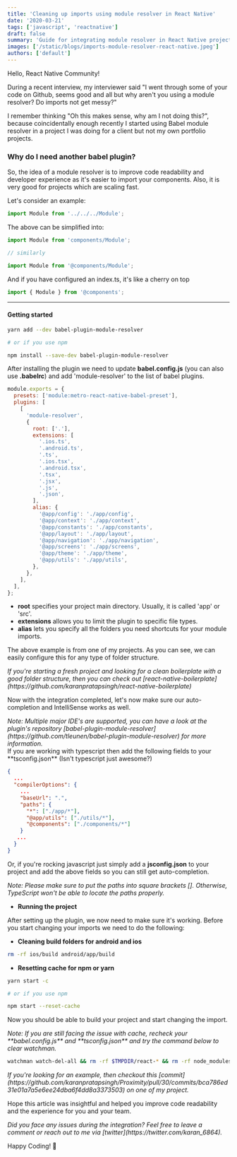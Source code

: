 ```yaml
---
title: 'Cleaning up imports using module resolver in React Native'
date: '2020-03-21'
tags: ['javascript', 'reactnative']
draft: false
summary: 'Guide for integrating module resolver in React Native projects'
images: ['/static/blogs/imports-module-resolver-react-native.jpeg']
authors: ['default']
---
```


Hello, React Native Community!

During a recent interview, my interviewer said "I went through some of your code on Github, seems good and all but why aren't you using a module resolver? Do imports not get messy?"

I remember thinking "Oh this makes sense, why am I not doing this?", because coincidentally enough recently I started using Babel module resolver in a project I was doing for a client but not my own portfolio projects.

### Why do I need another babel plugin?

So, the idea of a module resolver is to improve code readability and developer experience as it's easier to import your components. Also, it is very good for projects which are scaling fast.

Let's consider an example:

```js
import Module from '../../../Module';
```

The above can be simplified into:

```js
import Module from 'components/Module';

// similarly

import Module from '@components/Module';
```

And if you have configured an index.ts, it's like a cherry on top

```js
import { Module } from '@components';
```

---

#### Getting started

```bash
yarn add --dev babel-plugin-module-resolver

# or if you use npm

npm install --save-dev babel-plugin-module-resolver
```

After installing the plugin we need to update **babel.config.js** (you can also use **.babelrc**) and add 'module-resolver' to the list of babel plugins.

```js
module.exports = {
  presets: ['module:metro-react-native-babel-preset'],
  plugins: [
    [
      'module-resolver',
      {
        root: ['.'],
        extensions: [
          '.ios.ts',
          '.android.ts',
          '.ts',
          '.ios.tsx',
          '.android.tsx',
          '.tsx',
          '.jsx',
          '.js',
          '.json',
        ],
        alias: {
          '@app/config': './app/config',
          '@app/context': './app/context',
          '@app/constants': './app/constants',
          '@app/layout': './app/layout',
          '@app/navigation': './app/navigation',
          '@app/screens': './app/screens',
          '@app/theme': './app/theme',
          '@app/utils': './app/utils',
        },
      },
    ],
  ],
};
```

- **root** specifies your project main directory. Usually, it is called 'app' or 'src'.
- **extensions** allows you to limit the plugin to specific file types.
- **alias** lets you specify all the folders you need shortcuts for your module imports.

The above example is from one of my projects.
As you can see, we can easily configure this for any type of folder structure.

<i>
  If you're starting a fresh project and looking for a clean boilerplate with a
  good folder structure, then you can check out
  [react-native-boilerplate](https://github.com/karanpratapsingh/react-native-boilerplate)
</i>

Now with the integration completed, let's now make sure our auto-completion and IntelliSense works as well.

<i>
  Note: Multiple major IDE's are supported, you can have a look at the plugin's
  repository
  [babel-plugin-module-resolver](https://github.com/tleunen/babel-plugin-module-resolver)
  for more information.
</i>

<br />
If you are working with typescript then add the following fields to your **tsconfig.json**
(Isn't typescript just awesome?)

```JSON
{
  ...
  "compilerOptions": {
    ...
    "baseUrl": ".",
    "paths": {
      "*": ["./app/*"],
      "@app/utils": ["./utils/*"],
      "@components": ["./components/*"]
    }
   ...
  }
}
```

Or, if you're rocking javascript just simply add a **jsconfig.json** to your project and add the above fields so you can still get auto-completion.

<i>
  Note: Please make sure to put the paths into square brackets []. Otherwise,
  TypeScript won't be able to locate the paths properly.
</i>

- **Running the project**

After setting up the plugin, we now need to make sure it's working.
Before you start changing your imports we need to do the following:

- **Cleaning build folders for android and ios**

```bash
rm -rf ios/build android/app/build
```

- **Resetting cache for npm or yarn**

```bash
yarn start -c

# or if you use npm

npm start --reset-cache
```

Now you should be able to build your project and start changing the import.

<i>
  Note: If you are still facing the issue with cache, recheck your
  **babel.config.js** and **tsconfig.json** and try the command below to clear
  watchman.
</i>

```bash
watchman watch-del-all && rm -rf $TMPDIR/react-* && rm -rf node_modules/ && npm cache verify && npm install && npm start --reset-cache
```

<i>
  If you're looking for an example, then checkout this
  [commit](https://github.com/karanpratapsingh/Proximity/pull/30/commits/bca786ed31e01a7a5e6ee24dba6f4dd8a3373503)
  on one of my project.
</i>

Hope this article was insightful and helped you improve code readability and the experience for you and your team.

<i>
  Did you face any issues during the integration? Feel free to leave a comment
  or reach out to me via [twitter](https://twitter.com/karan_6864).
</i>

Happy Coding! 🎉
